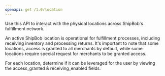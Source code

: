 ```yaml
---
openapi: get /1.0/location
---
```


Use this API to interact with the physical locations across ShipBob's fulfillment network.

An active ShipBob location is operational for fulfillment processes, including receiving inventory and processing returns. It's important to note that some locations, access is granted to all merchants by default, while some locations require special request for merchants to be granted access.

For each location, determine if it can be leveraged for the user by viewing the access_granted & receiving_enabled fields.